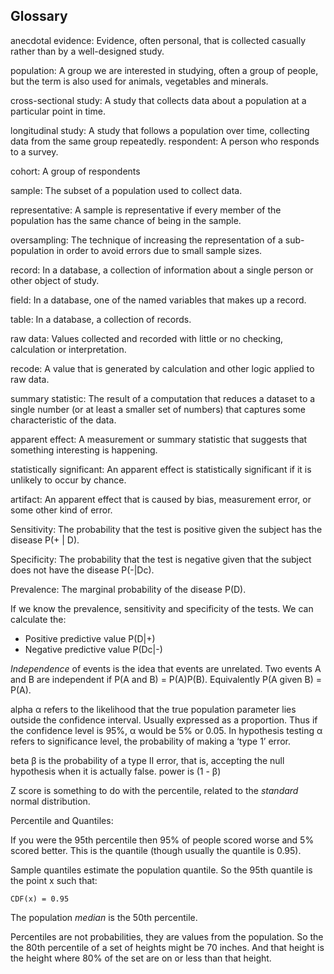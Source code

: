 ## Glossary

anecdotal evidence: Evidence, often personal, that is collected casually rather than by a well-designed study.

population: A group we are interested in studying, often a group of people, but the term is also used for animals, vegetables and minerals.

cross-sectional study: A study that collects data about a population at a particular point in time.

longitudinal study: A study that follows a population over time, collecting data from the same group repeatedly.
respondent: A person who responds to a survey.

cohort: A group of respondents

sample: The subset of a population used to collect data.

representative: A sample is representative if every member of the population has the same chance of being in the sample.

oversampling: The technique of increasing the representation of a sub-population in order to avoid errors due to small sample sizes.

record: In a database, a collection of information about a single person or other object of study.

field: In a database, one of the named variables that makes up a record.

table: In a database, a collection of records.

raw data: Values collected and recorded with little or no checking, calculation or interpretation.

recode: A value that is generated by calculation and other logic applied to raw data.

summary statistic: The result of a computation that reduces a dataset to a single number (or at least a smaller set of numbers) that captures some characteristic of the data.

apparent effect: A measurement or summary statistic that suggests that something interesting is happening.

statistically significant: An apparent effect is statistically significant if it is unlikely to occur by chance.

artifact: An apparent effect that is caused by bias, measurement error, or some other kind of error.

Sensitivity: The probability that the test is positive given the subject has the disease P(+ | D).

Specificity: The probability that the test is negative given that the subject does not have the disease P(-|Dc).

Prevalence: The marginal probability of the disease P(D).

If we know the prevalence, sensitivity and specificity of the tests. We can calculate the:

* Positive predictive value P(D|+)
* Negative predictive value P(Dc|-)

_Independence_ of events is the idea that events are unrelated. Two events A and B are independent if P(A and B) = P(A)P(B). Equivalently P(A given B) = P(A). 

alpha α refers to the likelihood that the true population parameter lies outside the confidence interval. Usually expressed as a proportion. Thus if the confidence level is 95%, α would be 5% or 0.05. In hypothesis testing α refers to significance level, the probability of making a 'type 1' error.

beta β is the probability of a type II error, that is, accepting the null hypothesis when it is actually false. 
power is (1 - β)

Z score is something to do with the percentile, related to the _standard_ normal distribution.

Percentile and Quantiles:

If you were the 95th percentile then 95% of people scored worse and 5% scored better. This is the quantile (though usually the quantile is 0.95).

Sample quantiles estimate the population quantile. So the 95th quantile is the point x such that:

    CDF(x) = 0.95
    
The population _median_ is the 50th percentile.

Percentiles are not probabilities, they are values from the population. So the the 80th percentile of a set of heights might be 70 inches. And that height is the height where 80% of the set are on or less than that height.